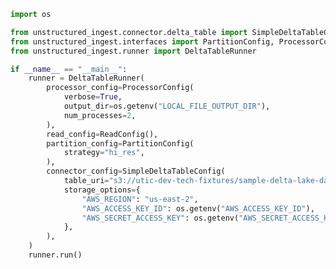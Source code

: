```python Python
import os

from unstructured_ingest.connector.delta_table import SimpleDeltaTableConfig
from unstructured_ingest.interfaces import PartitionConfig, ProcessorConfig, ReadConfig
from unstructured_ingest.runner import DeltaTableRunner

if __name__ == "__main__":
    runner = DeltaTableRunner(
        processor_config=ProcessorConfig(
            verbose=True,
            output_dir=os.getenv("LOCAL_FILE_OUTPUT_DIR"),
            num_processes=2,
        ),
        read_config=ReadConfig(),
        partition_config=PartitionConfig(
            strategy="hi_res",
        ),
        connector_config=SimpleDeltaTableConfig(
            table_uri="s3://utic-dev-tech-fixtures/sample-delta-lake-data/deltatable/",
            storage_options={
                "AWS_REGION": "us-east-2",
                "AWS_ACCESS_KEY_ID": os.getenv("AWS_ACCESS_KEY_ID"),
                "AWS_SECRET_ACCESS_KEY": os.getenv("AWS_SECRET_ACCESS_KEY"),
            },
        ),
    )
    runner.run()
```
